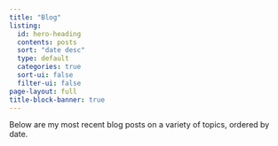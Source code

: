 ```yaml
---
title: "Blog"
listing:
  id: hero-heading  
  contents: posts
  sort: "date desc"
  type: default
  categories: true
  sort-ui: false
  filter-ui: false
page-layout: full
title-block-banner: true
---
```


Below are my most recent blog posts on a variety of topics, ordered by date. 





